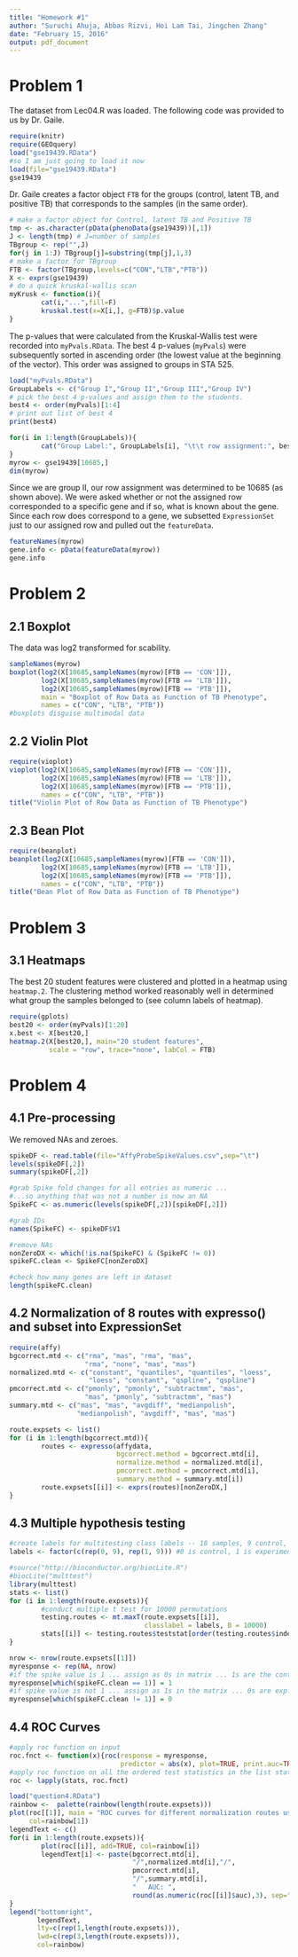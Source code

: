 ```yaml
---
title: "Homework #1"
author: "Suruchi Ahuja, Abbas Rizvi, Hoi Lam Tai, Jingchen Zhang"
date: "February 15, 2016"
output: pdf_document
---
```


# Problem 1
The dataset from Lec04.R was loaded. The following code was provided to us by Dr. Gaile.
```r
require(knitr)
require(GEOquery)
load("gse19439.RData")
#so I am just going to load it now
load(file="gse19439.RData")
gse19439
```


Dr. Gaile creates a factor object `FTB` for the groups (control, latent TB, and positive TB) that corresponds to the samples (in the same order).
```r
# make a factor object for Control, latent TB and Positive TB
tmp <- as.character(pData(phenoData(gse19439))[,1])
J <- length(tmp) # J=number of samples
TBgroup <- rep("",J)
for(j in 1:J) TBgroup[j]=substring(tmp[j],1,3)
# make a factor for TBgroup
FTB <- factor(TBgroup,levels=c("CON","LTB","PTB"))
X <- exprs(gse19439)
# do a quick kruskal-wallis scan
myKrusk <- function(i){
        cat(i,"...",fill=F)
        kruskal.test(x=X[i,], g=FTB)$p.value
}

```

The p-values that were calculated from the Kruskal-Wallis test were recorded into `myPvals.RData`. The best 4 p-values (`myPvals`) were subsequently sorted in ascending order (the lowest value at the beginning of the vector). This order was assigned to groups in STA 525.

```r
load("myPvals.RData")
GroupLabels <- c("Group I","Group II","Group III","Group IV")
# pick the best 4 p-values and assign them to the students.
best4 <- order(myPvals)[1:4]
# print out list of best 4
print(best4)

for(i in 1:length(GroupLabels)){
        cat("Group Label:", GroupLabels[i], "\t\t row assignment:", best4[i], fill=T)
}
myrow <- gse19439[10685,]
dim(myrow)
```

Since we are group II, our row assignment was determined to be 10685 (as shown above). We were asked whether or not the assigned row corresponded to a specific gene and if so, what is known about the gene. Since each row does correspond to a gene, we subsetted `ExpressionSet` just to our assigned row and pulled out the `featureData`. 

```r
featureNames(myrow)
gene.info <- pData(featureData(myrow))
gene.info
```


# Problem 2
## 2.1 Boxplot
The data was log2 transformed for scability.
```r
sampleNames(myrow)
boxplot(log2(X[10685,sampleNames(myrow)[FTB == 'CON']]),
        log2(X[10685,sampleNames(myrow)[FTB == 'LTB']]),
        log2(X[10685,sampleNames(myrow)[FTB == 'PTB']]),
        main = "Boxplot of Row Data as Function of TB Phenotype",
        names = c("CON", "LTB", "PTB"))
#boxplots disguise multimodal data 
```

## 2.2 Violin Plot
```r
require(vioplot)
vioplot(log2(X[10685,sampleNames(myrow)[FTB == 'CON']]),
        log2(X[10685,sampleNames(myrow)[FTB == 'LTB']]),
        log2(X[10685,sampleNames(myrow)[FTB == 'PTB']]),
        names = c("CON", "LTB", "PTB"))
title("Violin Plot of Row Data as Function of TB Phenotype")
```

## 2.3 Bean Plot
```r
require(beanplot)
beanplot(log2(X[10685,sampleNames(myrow)[FTB == 'CON']]),
        log2(X[10685,sampleNames(myrow)[FTB == 'LTB']]),
        log2(X[10685,sampleNames(myrow)[FTB == 'PTB']]),
        names = c("CON", "LTB", "PTB"))
title("Bean Plot of Row Data as Function of TB Phenotype")
```


# Problem 3
## 3.1 Heatmaps
The best 20 student features were clustered and plotted in a heatmap using `heatmap.2`. The clustering method worked reasonably well in determined what group the samples belonged to (see column labels of heatmap). 
```r
require(gplots)
best20 <- order(myPvals)[1:20]
x.best <- X[best20,]
heatmap.2(X[best20,], main="20 student features", 
          scale = "row", trace="none", labCol = FTB)
```



# Problem 4
## 4.1 Pre-processing
We removed NAs and zeroes.
```r
spikeDF <- read.table(file="AffyProbeSpikeValues.csv",sep="\t")
levels(spikeDF[,2])
summary(spikeDF[,2])

#grab Spike fold changes for all entries as numeric ...
#...so anything that was not a number is now an NA
SpikeFC <- as.numeric(levels(spikeDF[,2])[spikeDF[,2]])

#grab IDs
names(SpikeFC) <- spikeDF$V1

#remove NAs
nonZeroDX <- which(!is.na(SpikeFC) & (SpikeFC != 0)) 
spikeFC.clean <- SpikeFC[nonZeroDX]

#check how many genes are left in dataset
length(spikeFC.clean)
```

## 4.2 Normalization of 8 routes with expresso() and subset into ExpressionSet
```r
require(affy)
bgcorrect.mtd <- c("rma", "mas", "rma", "mas",
                   "rma", "none", "mas", "mas")
normalized.mtd <- c("constant", "quantiles", "quantiles", "loess",
                    "loess", "constant", "qspline", "qspline")
pmcorrect.mtd <- c("pmonly", "pmonly", "subtractmm", "mas",
                   "mas", "pmonly", "subtractmm", "mas")
summary.mtd <- c("mas", "mas", "avgdiff", "medianpolish", 
                 "medianpolish", "avgdiff", "mas", "mas")

route.expsets <- list()
for (i in 1:length(bgcorrect.mtd)){
        routes <- expresso(affydata, 
                           bgcorrect.method = bgcorrect.mtd[i], 
                           normalize.method = normalized.mtd[i],
                           pmcorrect.method = pmcorrect.mtd[i], 
                           summary.method = summary.mtd[i])
        route.expsets[[i]] <- exprs(routes)[nonZeroDX,]
}
```

## 4.3 Multiple hypothesis testing
```r
#create labels for multitesting class labels -- 18 samples, 9 control, 9 experimental
labels <- factor(c(rep(0, 9), rep(1, 9))) #0 is control, 1 is experimental

#source("http://bioconductor.org/biocLite.R")
#biocLite("multtest")				
library(multtest)
stats <- list()
for (i in 1:length(route.expsets)){
        #conduct multiple t test for 10000 permutations  
        testing.routes <- mt.maxT(route.expsets[[i]],
                                  classlabel = labels, B = 10000) 
        stats[[i]] <- testing.routes$teststat[order(testing.routes$index)]
}

nrow <- nrow(route.expsets[[1]])
myresponse <- rep(NA, nrow)
#if the spike value is 1 ... assign as 0s in matrix ... 1s are the control
myresponse[which(spikeFC.clean == 1)] = 1 
#if spike value is not 1 ... assign as 1s in the matrix ... 0s are exp.
myresponse[which(spikeFC.clean != 1)] = 0 
```

## 4.4 ROC Curves
```r
#apply roc function on input 
roc.fnct <- function(x){roc(response = myresponse,
                            predictor = abs(x), plot=TRUE, print.auc=TRUE)}
#apply roc function on all the ordered test statistics in the list stats
roc <- lapply(stats, roc.fnct) 
```

```r
load("question4.RData")
rainbow <-  palette(rainbow(length(route.expsets)))
plot(roc[[1]], main = "ROC curves for different normalization routes using expresso()", 
     col=rainbow[1])
legendText <- c()
for(i in 1:length(route.expsets)){
        plot(roc[[i]], add=TRUE, col=rainbow[i])
        legendText[i] <- paste(bgcorrect.mtd[i],
                               "/",normalized.mtd[i],"/", 
                               pmcorrect.mtd[i],
                               "/",summary.mtd[i],
                               "   AUC: ",
                               round(as.numeric(roc[[i]]$auc),3), sep="")
}
legend("bottomright",
       legendText,
       lty=c(rep(1,length(route.expsets))), 				
       lwd=c(rep(3,length(route.expsets))),
       col=rainbow)
```
